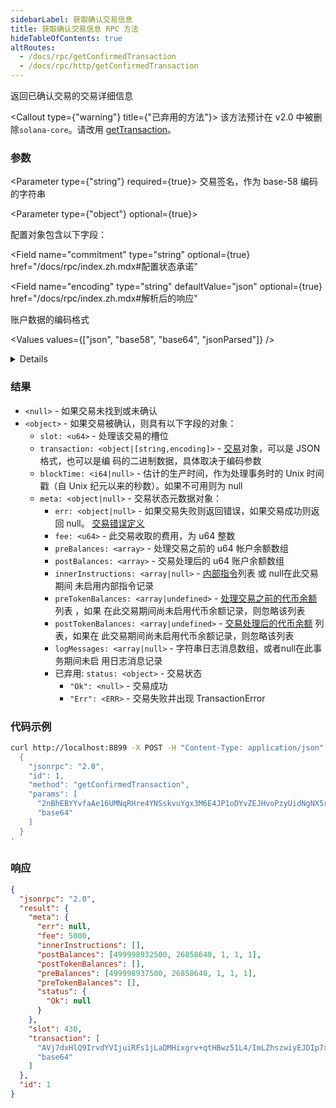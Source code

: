 ```yaml
---
sidebarLabel: 获取确认交易信息
title: 获取确认交易信息 RPC 方法
hideTableOfContents: true
altRoutes:
  - /docs/rpc/getConfirmedTransaction
  - /docs/rpc/http/getConfirmedTransaction
---
```


返回已确认交易的交易详细信息

<Callout type={"warning"} title={"已弃用的方法"}>
  该方法预计在 v2.0 中被删除`solana-core`。请改用
  [getTransaction](/docs/rpc/http/getTransaction)。
</Callout>

<DocSideBySide>

<DocLeftSide>

### 参数

<Parameter type={"string"} required={true}>
  交易签名，作为 base-58 编码的字符串
</Parameter>

<Parameter type={"object"} optional={true}>

配置对象包含以下字段：

<Field
  name="commitment"
  type="string"
  optional={true}
  href="/docs/rpc/index.zh.mdx#配置状态承诺"
></Field>

<Field 
  name="encoding"
  type="string"
  defaultValue="json"
  optional={true}
  href="/docs/rpc/index.zh.mdx#解析后的响应"
>

账户数据的编码格式

<Values values={["json", "base58", "base64", "jsonParsed"]} />

<details>

- `base58` 速度很慢并且帐户数据仅限于 129 字节以下。
- `jsonParsed` 编码尝试使用特定于程序的指令解析器在列表中返回更多人类可读和明确
  的数据 `transaction.message.instructions`。
- 如果 `jsonParsed` 请求但无法找到解析器，则指令将回退到常规`json`编码
  （`accounts`、`data`和 `programIdIndex`字段）。

</details>

</Field>

</Parameter>

### 结果

- `<null>` - 如果交易未找到或未确认
- `<object>` - 如果交易被确认，则具有以下字段的对象：
  - `slot: <u64>` - 处理该交易的槽位
  - `transaction: <object|[string,encoding]>` -
    [交易](/docs/rpc/json-structures.zh#交易)对象，可以是 JSON 格式，也可以是编
    码的二进制数据，具体取决于编码参数
  - `blockTime: <i64|null>` - 估计的生产时间，作为处理事务时的 Unix 时间戳（自
    Unix 纪元以来的秒数）。如果不可用则为 null
  - `meta: <object|null>` - 交易状态元数据对象：
    - `err: <object|null>` - 如果交易失败则返回错误，如果交易成功则返回 null。
      [ 交易错误定义](https://docs.rs/solana-sdk/latest/solana_sdk/transaction/enum.TransactionError.html)
    - `fee: <u64>` - 此交易收取的费用，为 u64 整数
    - `preBalances: <array>` - 处理交易之前的 u64 帐户余额数组
    - `postBalances: <array>` - 交易处理后的 u64 账户余额数组
    - `innerInstructions: <array|null>` -
      [内部指令](/docs/rpc/json-structures.zh#内部指令)列表 或 null在此交易期间
      未启用内部指令记录
    - `preTokenBalances: <array|undefined>` -
      [处理交易之前的代币余额](/docs/rpc/json-structures.zh#代币余额)列表 ，如果
      在此交易期间尚未启用代币余额记录，则忽略该列表
    - `postTokenBalances: <array|undefined>` -
      [交易处理后的代币余额](/docs/rpc/json-structures.zh#代币余额) 列表，如果在
      此交易期间尚未启用代币余额记录，则忽略该列表
    - `logMessages: <array|null>` - 字符串日志消息数组，或者null在此事务期间未启
      用日志消息记录
    - 已弃用: `status: <object>` - 交易状态
      - `"Ok": <null>` - 交易成功
      - `"Err": <ERR>` - 交易失败并出现 TransactionError

</DocLeftSide>

<DocRightSide>

### 代码示例

```bash
curl http://localhost:8899 -X POST -H "Content-Type: application/json" -d '
  {
    "jsonrpc": "2.0",
    "id": 1,
    "method": "getConfirmedTransaction",
    "params": [
      "2nBhEBYYvfaAe16UMNqRHre4YNSskvuYgx3M6E4JP1oDYvZEJHvoPzyUidNgNX5r9sTyN1J9UxtbCXy2rqYcuyuv",
      "base64"
    ]
  }
'
```

### 响应

```json
{
  "jsonrpc": "2.0",
  "result": {
    "meta": {
      "err": null,
      "fee": 5000,
      "innerInstructions": [],
      "postBalances": [499998932500, 26858640, 1, 1, 1],
      "postTokenBalances": [],
      "preBalances": [499998937500, 26858640, 1, 1, 1],
      "preTokenBalances": [],
      "status": {
        "Ok": null
      }
    },
    "slot": 430,
    "transaction": [
      "AVj7dxHlQ9IrvdYVIjuiRFs1jLaDMHixgrv+qtHBwz51L4/ImLZhszwiyEJDIp7xeBSpm/TX5B7mYzxa+fPOMw0BAAMFJMJVqLw+hJYheizSoYlLm53KzgT82cDVmazarqQKG2GQsLgiqktA+a+FDR4/7xnDX7rsusMwryYVUdixfz1B1Qan1RcZLwqvxvJl4/t3zHragsUp0L47E24tAFUgAAAABqfVFxjHdMkoVmOYaR1etoteuKObS21cc1VbIQAAAAAHYUgdNXR0u3xNdiTr072z2DVec9EQQ/wNo1OAAAAAAAtxOUhPBp2WSjUNJEgfvy70BbxI00fZyEPvFHNfxrtEAQQEAQIDADUCAAAAAQAAAAAAAACtAQAAAAAAAAdUE18R96XTJCe+YfRfUp6WP+YKCy/72ucOL8AoBFSpAA==",
      "base64"
    ]
  },
  "id": 1
}
```

</DocRightSide>
</DocSideBySide>
